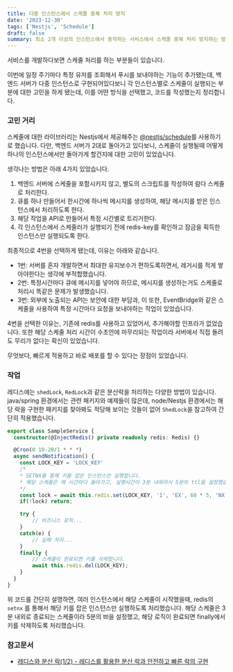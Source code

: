 ```yaml
---
title: 다중 인스턴스에서 스케줄 중복 처리 방지
date: '2023-12-30'
tags: ['Nestjs', 'Schedule']
draft: false
summary: 최소 2개 이상의 인스턴스에서 동작하는 서비스에서 스케줄 중복 처리 방지하는 방법
---
```


서비스를 개발하다보면 스케줄 처리를 하는 부분들이 있습니다.

이번에 일정 주기마다 특정 유저를 조회해서 푸시를 보내야하는 기능이 추가됐는데, 백엔드 서버가 다중 인스턴스로 구현되어있다보니 각 인스턴스별로 스케줄이 실행되는 부분에 대한 고민을 하게 됐는데, 이를 어떤 방식을 선택했고, 코드를 작성했는지 정리합니다.

### 고민 거리

스케줄에 대한 라이브러리는 Nestjs에서 제공해주는 [@nestjs/schedule](https://docs.nestjs.com/techniques/task-scheduling)를 사용하기로 했습니다. 다만, 백엔드 서버가 2대로 돌아가고 있다보니, 스케줄이 실행될때 어떻게 하나의 인스턴스에서만 돌아가게 할건지에 대한 고민이 있었습니다.

생각나는 방법은 아래 4가지 있었습니다.

1. 백엔드 서버에 스케줄을 포함시키지 않고, 별도의 스크립트를 작성하여 람다 스케줄로 처리한다.
2. 큐를 하나 만들어서 한시간에 하나씩 메시지를 생성하여, 해당 메시지를 받은 인스턴스에서 처리하도록 한다.
3. 해당 작업을 API로 만들어서 특정 시간별로 트리거한다.
4. 각 인스턴스에서 스케줄러가 실행되기 전에 redis-key를 확인하고 잠금을 획득한 인스턴스만 실행되도록 한다.

최종적으로 4번을 선택하게 됐는데, 이유는 아래와 같습니다.

- 1번: 서버를 혼자 개발하면서 최대한 유지보수가 편하도록하면서, 레거시를 적게 쌓아야한다는 생각에 부적합했습니다.
- 2번: 특정시간마다 큐에 메시지를 넣어야 하므로, 메시지를 생성하는거도 스케줄로 처리시 똑같은 문제가 발생했습니다.
- 3번: 외부에 노출되는 API는 보안에 대한 부담과, 이 또한, EventBridge와 같은 스케줄을 사용하여 특정 시간마다 요청을 보내야하는 작업이 있었습니다.

4번을 선택한 이유는, 기존에 redis를 사용하고 있었어서, 추가해야할 인프라가 없었습니다. 또한 해당 스케줄 처리 시간이 수초안에 마무리되는 작업이라 서버에서 직접 돌려도 무리가 없다는 확신이 있었습니다.

무엇보다, 빠르게 적용하고 바로 배포를 할 수 있다는 장점이 있었습니다.

### 작업

레디스에는 `shedLock`, `RedLock`과 같은 분산락을 처리하는 다양한 방법이 있습니다. java/spring 환경에서는 관련 패키지와 예제들이 많은데, node/Nestjs 환경에서는 해당 락을 구현한 패키지를 찾아봐도 적당해 보이는 것들이 없어 `ShedLock`을 참고하여 간단히 적용했습니다.

```ts
export class SampleService {
  constructor(@InjectRedis() private readonly redis: Redis) {}

  @Cron(0 10-20/1 * * *)
  async sendNotification() {
    const LOCK_KEY = 'LOCK_KEY'
    /*
    * SETNX를 통해 키를 잡은 인스턴스만 실행합니다.
    * 해당 스케줄은 매 시간마다 돌아가고, 실행시간이 3분 내외라서 5분의 ttl을 설정했습니다.
    */
    const lock = await this.redis.set(LOCK_KEY, '1', 'EX', 60 * 5, 'NX');
    if(!lock) return;

    try {
        // 비즈니스 로직...
    }
    catch(e) {
        // 실패 처리...
    }
    finally {
        // 스케줄이 완료되면 키를 삭제합니다.
        await this.redis.del(LOCK_KEY);
    }
  }
}
```

위 코드를 간단히 설명하면, 여러 인스턴스에서 해당 스케줄이 시작했을때, redis의 `setnx` 를 통해서 해당 키를 잡은 인스턴스만 실행하도록 처리했습니다. 해당 스케줄은 3분 내외로 종료되는 스케줄이라 5분의 ttl을 설정했고, 해당 로직이 완료되면 finally에서 키를 삭제하도록 처리했습니다.

### 참고문서

- [레디스와 분산 락(1/2) - 레디스를 활용한 분산 락과 안전하고 빠른 락의 구현](https://hyperconnect.github.io/2019/11/15/redis-distributed-lock-1.html)
